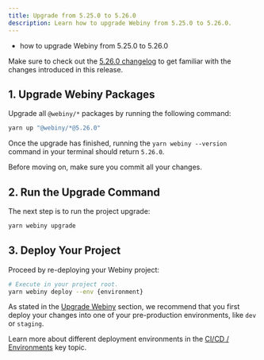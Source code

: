 ```yaml
---
title: Upgrade from 5.25.0 to 5.26.0
description: Learn how to upgrade Webiny from 5.25.0 to 5.26.0.
---
```



<Alert type="success" title="What you’ll learn">

- how to upgrade Webiny from 5.25.0 to 5.26.0

</Alert>

<Alert type="info">

Make sure to check out the [5.26.0 changelog](./changelog) to get familiar with the changes introduced in this release.

</Alert>

## 1. Upgrade Webiny Packages

Upgrade all `@webiny/*` packages by running the following command:

```bash
yarn up "@webiny/*@5.26.0"
```

Once the upgrade has finished, running the `yarn webiny --version` command in your terminal should return `5.26.0`.

<Alert type="info">

Before moving on, make sure you commit all your changes.

</Alert>

## 2. Run the Upgrade Command

The next step is to run the project upgrade:

```bash
yarn webiny upgrade
```

## 3. Deploy Your Project

Proceed by re-deploying your Webiny project:

```bash
# Execute in your project root.
yarn webiny deploy --env {environment}
```

<Alert type="warning">

As stated in the [Upgrade Webiny](../upgrade-webiny#pre-production-environments-first) section, we recommend that you first deploy your changes into one of your pre-production environments, like `dev` or `staging`.

</Alert>

<Alert type="info">

Learn more about different deployment environments in the [CI/CD / Environments](../../core-development-concepts/ci-cd/environments) key topic.

</Alert>
